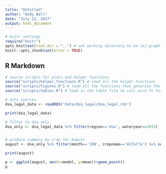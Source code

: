 ---
title: "Untitled"
author: "Andy Bell"
date: "July 12, 2017"
output: html_document
---

```{r "setup", include=FALSE}
# knitr settings
require("knitr")
opts_knit$set(root.dir = "..") # set working directory to be ssj-graph-r directory
knitr::opts_chunk$set(error = TRUE)

```

## R Markdown


```{r cars}
# source scripts for plots and helper functions
source("scripts/helper_functions.R") # load all the helper functions
source("scripts/figures.R") # load all the functions that generate the graphs
source("scripts/tables.R") # load in the table file to calc acre-ft totals to export to csv.

# data sources
dsa_legal_data <- readRDS("data/dsa_legal/dsa_legal.rds")

print(dsa_legal_data)
```


```{r}
# filter to dsa only
dsa_only <- dsa_legal_data %>% filter(region=='dsa', wateryear==2015)


# produce summary by crop for August
august <- dsa_only %>% filter(month=='JUN', cropname=='Alfalfa') %>% select(model, cropname, wateryear, mean) 

print(august)
```

```{r}
p <- ggplot(august, aes(x=model, y=mean))+geom_point()
p
```

